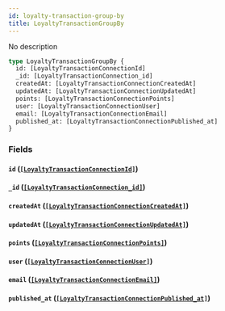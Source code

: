 ```yaml
---
id: loyalty-transaction-group-by
title: LoyaltyTransactionGroupBy
---
```


No description

```graphql
type LoyaltyTransactionGroupBy {
  id: [LoyaltyTransactionConnectionId]
  _id: [LoyaltyTransactionConnection_id]
  createdAt: [LoyaltyTransactionConnectionCreatedAt]
  updatedAt: [LoyaltyTransactionConnectionUpdatedAt]
  points: [LoyaltyTransactionConnectionPoints]
  user: [LoyaltyTransactionConnectionUser]
  email: [LoyaltyTransactionConnectionEmail]
  published_at: [LoyaltyTransactionConnectionPublished_at]
}
```

### Fields

#### `id` ([`[LoyaltyTransactionConnectionId]`](/v1/objects/loyalty-transaction-connection-id))

#### `_id` ([`[LoyaltyTransactionConnection_id]`](/v1/objects/loyalty-transaction-connection-id))

#### `createdAt` ([`[LoyaltyTransactionConnectionCreatedAt]`](/v1/objects/loyalty-transaction-connection-created-at))

#### `updatedAt` ([`[LoyaltyTransactionConnectionUpdatedAt]`](/v1/objects/loyalty-transaction-connection-updated-at))

#### `points` ([`[LoyaltyTransactionConnectionPoints]`](/v1/objects/loyalty-transaction-connection-points))

#### `user` ([`[LoyaltyTransactionConnectionUser]`](/v1/objects/loyalty-transaction-connection-user))

#### `email` ([`[LoyaltyTransactionConnectionEmail]`](/v1/objects/loyalty-transaction-connection-email))

#### `published_at` ([`[LoyaltyTransactionConnectionPublished_at]`](/v1/objects/loyalty-transaction-connection-published-at))
